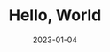 ---
title: Hello, World
date: '2023-01-04'
tags: ['helloworld']
draft: false
summary: Ohhhh Yeah
images: []
layout: PostLayout
authors: ['default']
---